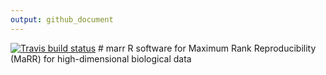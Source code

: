 ```yaml
---
output: github_document
---
```


[![Travis build status](https://travis-ci.com/Ghoshlab/marr.svg?branch=master)](https://travis-ci.com/Ghoshlab/marr)
# marr
R software for Maximum Rank Reproducibility (MaRR) for high-dimensional biological data


  
